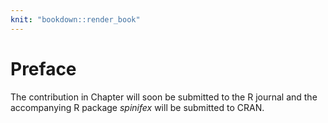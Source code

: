 ```yaml
---
knit: "bookdown::render_book"
---
```


# Preface {-}

<!-- The material in Chapter \ref{ch:intro} has been submitted to *Something interesting journal* for possible publication. -->

The contribution in Chapter \ref{ch:spinifex} will soon be submitted to the R journal and the accompanying R package *spinifex* will be submitted to CRAN.


